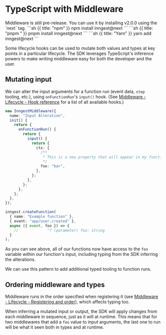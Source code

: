 # TypeScript with Middleware <VersionBadge version="v2.0.0+" />

<Callout>
Middleware is still pre-release. You can use it by installing v2.0.0 using the `next` tag.

<CodeGroup forceTabs>
```sh {{ title: "npm" }}
npm install inngest@next
```
```sh {{ title: "pnpm " }}
pnpm install inngest@next
```
```sh {{ title: "Yarn" }}
yarn add inngest@next
```
</CodeGroup>
</Callout>

Some lifecycle hooks can be used to mutate both values and types at key points in a particular lifecycle. The SDK leverages TypeScript's inference powers to make writing middleware easy for both the developer and the user.

## Mutating input

We can alter the input arguments for a function run (event data, `step` tooling, etc.), using `onFunctionRun`'s `input()` hook. (See [Middleware - Lifecycle - Hook reference](/docs/reference/middleware/lifecycle#hook-reference) for a list of all available hooks.)

```ts {{ title: "inngest/middleware/inputAlteration.ts" }}
new InngestMiddleware({
  name: "Input Alteration",
  init() {
    return {
      onFunctionRun() {
        return {
          input() {
            return {
              ctx: {
                /**
                 * This is a new property that will appear in my function.
                 */
                foo: "bar",
              },
            };
          },
        };
      },
    };
  },
});
```

```ts {{ title: "inngest/fns/myFunction.ts" }}
inngest.createFunction(
  { name: "Example function" },
  { event: "app/user.created" },
  async ({ event, foo }) => {
    //             ^? (parameter) foo: string
  }
);
```

As you can see above, all of our functions now have access to the `foo` variable within our function's input, including typing from the SDK inferring the alterations.

We can use this pattern to add additional typed tooling to function runs.

## Ordering middleware and types

Middleware runs in the order specified when registering it (see [Middleware - Lifecycle - Registering and order](/docs/reference/middleware/lifecycle#registering-and-order)), which affects typing too.

When inferring a mutated input or output, the SDK will apply changes from each middleware in sequence, just as it will at runtime. This means that for two middlewares that add a `foo` value to input arguments, the last one to run will be what it seen both in types and at runtime.
